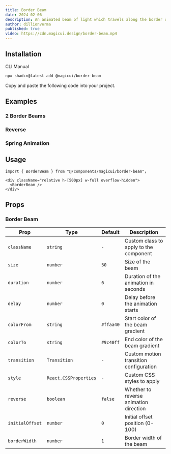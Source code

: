 ```yaml
---
title: Border Beam
date: 2024-02-06
description: An animated beam of light which travels along the border of its container.
author: dillionverma
published: true
video: https://cdn.magicui.design/border-beam.mp4
---
```


<ComponentPreview name="border-beam-demo" />

## Installation

<Tabs defaultValue="cli">

<TabsList>
  <TabsTrigger value="cli">CLI</TabsTrigger>
  <TabsTrigger value="manual">Manual</TabsTrigger>
</TabsList>
<TabsContent value="cli">

```bash
npx shadcn@latest add @magicui/border-beam
```

</TabsContent>

<TabsContent value="manual">

<Steps>

<Step>Copy and paste the following code into your project.</Step>

<ComponentSource name="border-beam" />

</Steps>

</TabsContent>

</Tabs>

## Examples

### 2 Border Beams

<ComponentPreview name="border-beam-demo-2" />

### Reverse

<ComponentPreview name="border-beam-demo-3" />

### Spring Animation

<ComponentPreview name="border-beam-demo-4" />

## Usage

```tsx
import { BorderBeam } from "@/components/magicui/border-beam";
```

```tsx
<div className="relative h-[500px] w-full overflow-hidden">
  <BorderBeam />
</div>
```

## Props

### Border Beam

| Prop            | Type                  | Default   | Description                            |
| --------------- | --------------------- | --------- | -------------------------------------- |
| `className`     | `string`              | `-`       | Custom class to apply to the component |
| `size`          | `number`              | `50`      | Size of the beam                       |
| `duration`      | `number`              | `6`       | Duration of the animation in seconds   |
| `delay`         | `number`              | `0`       | Delay before the animation starts      |
| `colorFrom`     | `string`              | `#ffaa40` | Start color of the beam gradient       |
| `colorTo`       | `string`              | `#9c40ff` | End color of the beam gradient         |
| `transition`    | `Transition`          | `-`       | Custom motion transition configuration |
| `style`         | `React.CSSProperties` | `-`       | Custom CSS styles to apply             |
| `reverse`       | `boolean`             | `false`   | Whether to reverse animation direction |
| `initialOffset` | `number`              | `0`       | Initial offset position (0-100)        |
| `borderWidth`   | `number`              | `1`       | Border width of the beam               |
